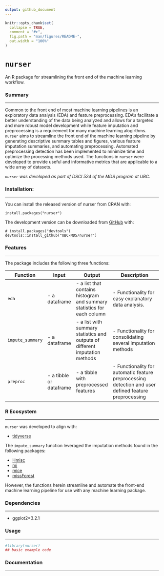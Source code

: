 ```yaml
---
output: github_document
---
```


<!-- README.md is generated from README.Rmd. Please edit that file -->

```r
knitr::opts_chunk$set(
  collapse = TRUE,
  comment = "#>",
  fig.path = "man/figures/README-",
  out.width = "100%"
)
```

# `nurser`

<!-- badges: start -->
<!-- badges: end -->

An R package for streamlining the front end of the machine learning workflow.


### Summary  

---

Common to the front end of most machine learning pipelines is an exploratory data analysis (EDA) and feature preprocessing. EDA's facilitate a better understanding of the data being analyzed and allows for a targeted and more robust model development while feature imputation and preprocessing is a requirement for many machine learning alogirthms. `nurser` aims to streamline the front end of the machine learning pipeline by generating descriptive summary tables and figures, various feature imputation summaries, and automating preprocessing. Automated preprocessing detection has been implemented to minimize time and optimize the processing methods used. The functions in `nurser` were developed to provide useful and informative metrics that are applicable to a wide array of datasets.   

_`nurser` was developed as part of DSCI 524 of the MDS program at UBC._  


### Installation:

---

You can install the released version of nurser from CRAN with:

```
install.packages("nurser")
```

The development version can be downloaded from [GitHub](https://github.com/UBC-MDS/nurser) with: 

```
# install.packages("devtools")
devtools::install_github("UBC-MDS/nurser")
```

### Features

---

The package includes the following three functions:  

|Function|Input|Output|Description|
|--------|-----|------|-----------|
|`eda`|- a dataframe|- a list that contains histogram and summary statistics for each column|- Functionality for easy explanatory data analysis. |
|`impute_summary`|- a dataframe|- a list with summary statistics and outputs of different imputation methods|- Functionality for consolidating several imputation methods|
|`preproc`|- a tibble or dataframe|- a tibble with preprocessed features|- Functionality for automatic feature preprocessing detection and user defined feature preprocessing|  


### R Ecosystem  

---

`nurser` was developed to align with:  

- [tidyverse](https://www.tidyverse.org/) 

The `impute_summary` function leveraged the imputation  methods found in the following packages:  

- [Hmisc](https://cran.r-project.org/web/packages/Hmisc/index.html)    
- [mi](https://cran.r-project.org/web/packages/mi/index.html)    
- [mice](https://cran.r-project.org/web/packages/mice/index.html)   
- [missForest](https://cran.r-project.org/web/packages/missForest/index.html)  
 

However, the functions herein streamline and automate the front-end machine learning pipeline for use with any machine learning package.  


### Dependencies

--- 

- ggplot2=3.2.1

### Usage

---  

```r
#library(nurser)
## basic example code
```

### Documentation

---

